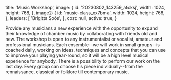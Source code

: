 
  title: 'Music Workshop',
  image: {
    id: '20230802_143259_afcksj',
    width: 1024,
    height: 768,
  },
  image2: {
    id: 'music-class_xx7bma',
    width: 1024,
    height: 768,
  },
  leaders: [
    'Brigitta Soós',
  ],
  cost: null,
  active: true,
}

Provide any musicians a new experience with the opportunity to expand their knowledge of chamber music by collaborating with friends old and new. The workshop is open to any instrumentalist or vocalist, amateur and professional musicians. Each ensemble--we will work in small groups--is coached daily, working on ideas, techniques and concepts that you can use to improve your playing year-round, so it will be a high level musical experience for anybody. There is a possibility to perform our work on the last day. Every group can choose his piece individually--from the rennaissance, classical or folklore till contemporary music.

